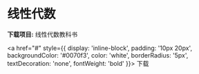 # 线性代数

**下载项目:** 线性代数教科书

<a href="#" style={{
  display: 'inline-block',
  padding: '10px 20px',
  backgroundColor: '#0070f3',
  color: 'white',
  borderRadius: '5px',
  textDecoration: 'none',
  fontWeight: 'bold'
}}>
  下载
</a>
